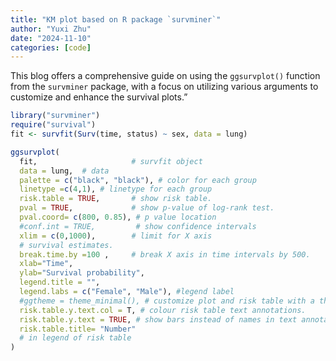 ```yaml
---
title: "KM plot based on R package `survminer`"
author: "Yuxi Zhu"
date: "2024-11-10"
categories: [code]
---
```


This blog offers a comprehensive guide on using the `ggsurvplot()` function from the `survminer` package, with a focus on utilizing various arguments to customize and enhance the survival plots."

```r
library("survminer")
require("survival")
fit <- survfit(Surv(time, status) ~ sex, data = lung)
```

```r
ggsurvplot(
  fit,                     # survfit object
  data = lung,  # data
  palette = c("black", "black"), # color for each group
  linetype =c(4,1), # linetype for each group
  risk.table = TRUE,       # show risk table.
  pval = TRUE,             # show p-value of log-rank test.
  pval.coord= c(800, 0.85), # p value location
  #conf.int = TRUE,         # show confidence intervals 
  xlim = c(0,1000),        # limit for X axis
  # survival estimates.
  break.time.by =100 ,     # break X axis in time intervals by 500.
  xlab="Time",
  ylab="Survival probability",
  legend.title = "",
  legend.labs = c("Female", "Male"), #legend label
  #ggtheme = theme_minimal(), # customize plot and risk table with a theme.
  risk.table.y.text.col = T, # colour risk table text annotations.
  risk.table.y.text = TRUE, # show bars instead of names in text annotations
  risk.table.title= "Number"
  # in legend of risk table
)
```

